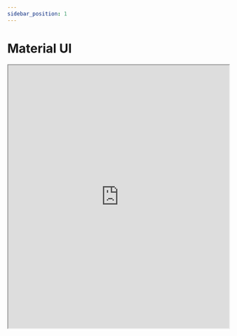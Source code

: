 ```yaml
---
sidebar_position: 1
---
```


# Material UI

<iframe
  width="100%"
  height="600"
  src="https://codesandbox.io/embed/material-formik-wizard-form-h37hs?fontsize=14&hidenavigation=1&theme=dark"
  title="material-formik-wizard-form"
  allow="accelerometer; ambient-light-sensor; camera; encrypted-media; geolocation; gyroscope; hid; microphone; midi; payment; usb; vr; xr-spatial-tracking"
  sandbox="allow-forms allow-modals allow-popups allow-presentation allow-same-origin allow-scripts"
></iframe>
